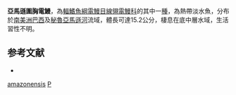 {{Speciesbox
| taxon = Pariosternarchus amazonensis
| status = NE
| status_system = IUCN3.1
| binomial_authority = [[Albert|Albert]] & [[Crampton|Crampton]], 2006
| synonyms = 
}}
'''亞馬遜圍胸電鰻'''，為[[輻鰭魚綱|輻鰭魚綱]][[電鰻目|電鰻目]][[線翎電鰻科|線翎電鰻科]]的其中一[[種|種]]，為熱帶淡水魚，分布於[[南美洲|南美洲]][[巴西|巴西]]及[[秘魯|秘魯]][[亞馬遜河|亞馬遜河]]流域，體長可達15.2公分，棲息在底中層水域，生活習性不明。

==参考文献==
*{{FishBase_species|genus=Pariosternarchus|species=amazonensis|year=2015|month=9}}

{{taxonbar}}

[[Category:圍胸電鰻屬|amazonensis]]
[[Category:2006年描述的魚類|P]]